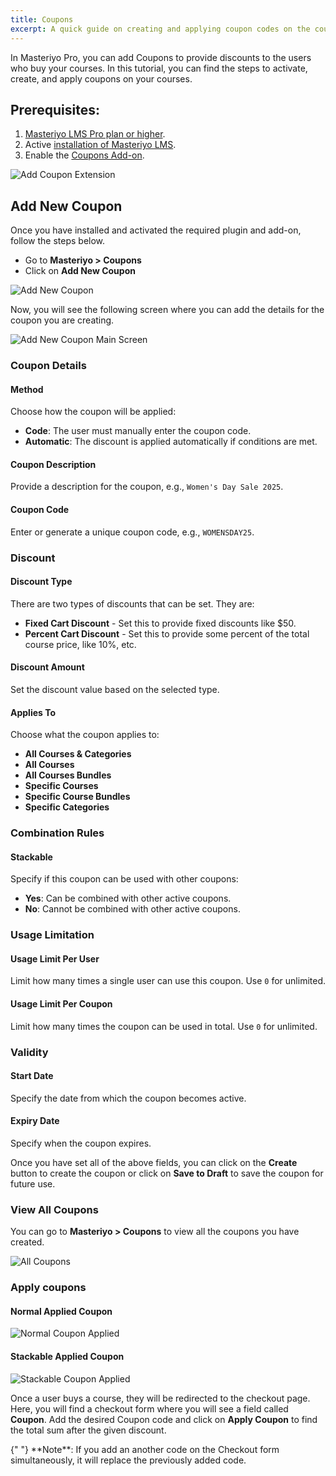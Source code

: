 ```yaml
---
title: Coupons
excerpt: A quick guide on creating and applying coupon codes on the courses.
---
```


In Masteriyo Pro, you can add Coupons to provide discounts to the users who buy your courses. In this tutorial, you can find the steps to activate, create, and apply coupons on your courses.

## Prerequisites:

1. [Masteriyo LMS Pro plan or higher](https://docs.masteriyo.com/getting-started/installation).
2. Active [installation of Masteriyo LMS](https://docs.masteriyo.com/getting-started/installation#installing-masteriyo-lms-pro-version).
3. Enable the [Coupons Add-on](https://docs.masteriyo.com/getting-started/activate-masteriyo-addons).

![Add Coupon Extension](https://user-images.githubusercontent.com/75772539/222650943-38431bd8-28ec-4fbe-a10a-28f3acd5877f.png)

## Add New Coupon

Once you have installed and activated the required plugin and add-on, follow the steps below.

- Go to **Masteriyo > Coupons**
- Click on **Add New Coupon**

![Add New Coupon](https://user-images.githubusercontent.com/75772539/222650953-e6100938-2c0d-463b-8136-6e6d9e523224.png)

Now, you will see the following screen where you can add the details for the coupon you are creating.

![Add New Coupon Main Screen](https://raw.githubusercontent.com/Masteriyo/masteriyo-docs/main/assets/images/coupon/add-coupon.png)

### Coupon Details

#### Method
Choose how the coupon will be applied:
- **Code**: The user must manually enter the coupon code.
- **Automatic**: The discount is applied automatically if conditions are met.

#### Coupon Description
Provide a description for the coupon, e.g., `Women's Day Sale 2025`.

#### Coupon Code
Enter or generate a unique coupon code, e.g., `WOMENSDAY25`.

### Discount

#### Discount Type
There are two types of discounts that can be set. They are:
- **Fixed Cart Discount** - Set this to provide fixed discounts like $50.
- **Percent Cart Discount** - Set this to provide some percent of the total course price, like 10%, etc.

#### Discount Amount
Set the discount value based on the selected type.

#### Applies To
Choose what the coupon applies to:
- **All Courses & Categories**
- **All Courses**
- **All Courses Bundles**
- **Specific Courses**
- **Specific Course Bundles**
- **Specific Categories**

### Combination Rules

#### Stackable
Specify if this coupon can be used with other coupons:
- **Yes**: Can be combined with other active coupons.
- **No**: Cannot be combined with other active coupons.

### Usage Limitation

#### Usage Limit Per User
Limit how many times a single user can use this coupon. Use `0` for unlimited.

#### Usage Limit Per Coupon
Limit how many times the coupon can be used in total. Use `0` for unlimited.

### Validity

#### Start Date
Specify the date from which the coupon becomes active.

#### Expiry Date
Specify when the coupon expires.

Once you have set all of the above fields, you can click on the **Create** button to create the coupon or click on **Save to Draft** to save the coupon for future use.

### View All Coupons

You can go to **Masteriyo > Coupons** to view all the coupons you have created.

![All Coupons](https://raw.githubusercontent.com/Masteriyo/masteriyo-docs/main/assets/images/coupon/all-coupons.png)

### Apply coupons

#### Normal Applied Coupon

![Normal Coupon Applied](https://raw.githubusercontent.com/Masteriyo/masteriyo-docs/main/assets/images/coupon/normal-applied-coupon.png)

#### Stackable Applied Coupon

![Stackable Coupon Applied](https://raw.githubusercontent.com/Masteriyo/masteriyo-docs/main/assets/images/coupon/stackable-coupon.png)

Once a user buys a course, they will be redirected to the checkout page. Here, you will find a checkout form where you will see a field called **Coupon**. Add the desired Coupon code and click on **Apply Coupon** to find the total sum after the given discount.

<Callout>
  {" "} 
  **Note**: If you add an another code on the Checkout form simultaneously, it
  will replace the previously added code.
</Callout>
